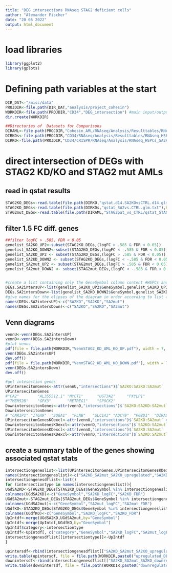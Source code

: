 ```yaml
---
title: "DEG intersections RNAseq STAG2 deficient cells"
author: "Alexander Fischer"
date: "20 05 2022"
output: html_document
---
```

# load libraries
```r
library(ggplot2)
library(gplots)
```

# Defining path variables at the start
```r
DIR_DAT<-"/misc/data"
PROJDIR<-file.path(DIR_DAT,"analysis/project_cohesin")
WORKDIR<-file.path(PROJDIR,"CD34","DEG_intersection") #main input/output directory
dir.create(WORKDIR)

##Directories of  Datasets for Comparisons
DIRAML<-file.path(PROJDIR,"Cohesin_AML/RNAseq/Analysis/Resulttables/RNAseq_Cohesin_AML_AF3")
DIRKDs<-file.path(PROJDIR,"CD34/RNAseq/Analysis/Resulttables/RNAseq_HSPCs_CohesinKD")
DIRKO<-file.path(PROJDIR,"CD34/CRISPR/RNAseq/Analysis/RNAseq_HSPCs_SA2KO_d14")
```

# direct intersection of DEGs with STAG2 KD/KO and STAG2 mut AMLs
## read in qstat results
```r
STAG2KO_DEGs<-read.table(file.path(DIRKO,"qstat.d14.SA2KOvsCTRL.d14.glm.txt"),header=TRUE,row.names=1)
STAG2KD_DEGs<-read.table(file.path(DIRKDs,"qstat_SA2vs.CTRL.glm.txt"),header=TRUE,row.names=1)
STAG2mut_DEGs<-read.table(file.path(DIRAML,"STAG2pat_vs_CTRL/qstat_STAG2.vs.CTRL.glm.txt"),header=TRUE,row.names=1)
```
## filter 1.5 FC diff. genes
```r
##filter logFC > .585, FDR < 0.05
genelist_SA2KO_UP2<-subset(STAG2KO_DEGs,(logFC > .585 & FDR < 0.05))
genelist_SA2KO_DOWN2<-subset(STAG2KO_DEGs,(logFC < -.585 & FDR < 0.05))
genelist_SA2KD_UP2 <- subset(STAG2KD_DEGs,(logFC > .585 & FDR < 0.05))
genelist_SA2KD_DOWN2 <- subset(STAG2KD_DEGs,(logFC < -.585 & FDR < 0.05))
genelist_SA2mut_UP2 <- subset(STAG2mut_DEGs,(logFC > .585 & FDR < 0.05))
genelist_SA2mut_DOWN2 <- subset(STAG2mut_DEGs,(logFC < -.585 & FDR < 0.05))


#create a list containing only the GeneSymbol column content #HSPCs and AML only
DEGs.SA2intersUP<-list(genelist_SA2KO_UP2$GeneSymbol,genelist_SA2KD_UP2$GeneSymbol,genelist_SA2mut_UP2$GeneSymbol)
DEGs.SA2intersDown<-list(genelist_SA2KO_DOWN2$GeneSymbol,genelist_SA2KD_DOWN2$GeneSymbol,genelist_SA2mut_DOWN2$GeneSymbol)
#give names for the elipses of the diagram in order according to list above
names(DEGs.SA2intersUP)<-c("SA2KO","SA2KD","SA2mut")
names(DEGs.SA2intersDown)<-c("SA2KO","SA2KD","SA2mut")
```

## Venn diagrams
```r
vennU<-venn(DEGs.SA2intersUP)
vennD<-venn(DEGs.SA2intersDown)
#plot venns
pdf(file = file.path(WORKDIR,"VennSTAG2_KD_AML_KO_UP.pdf"), width = 7, height = 7)
venn(DEGs.SA2intersUP)
dev.off()
pdf(file = file.path(WORKDIR,"VennSTAG2_KD_AML_KO_DOWN.pdf"), width = 7, height = 7)
venn(DEGs.SA2intersDown)
dev.off()

#get intesection genes
UPintersecitonGenes<-attr(vennU,"intersections")$`SA2KO:SA2KD:SA2mut`
UPintersecitonGenes
#"CA2"        "AL355512.1" "MYCT1"      "UGT3A2"     "PXYLP1"    
#"TMEM52B"    "GPX3"       "RETREG1"    "SPOCK2"  
DownintersecitonGenes<-attr(vennD,"intersections")$`SA2KO:SA2KD:SA2mut`
DownintersecitonGenes
# "CNRIP1" "ITGA9"  "SOGA1"  "FLNB"   "SLC1A3" "ADCY9"  "PGBD1"  "DIRAS1"
UPintersecitonGenesKOexcl<-attr(vennU,"intersections")$`SA2KO:SA2mut` #24 includes "PAWR"
DownintersecitonGenesKOexcl<-attr(vennD,"intersections")$`SA2KO:SA2mut` #7 "PIK3C2B" "DDAH2"   "RPS6KA5" "TRAF5"   "OSBPL3"  "GNAI1"   "MMP15"
UPintersecitonGenesKDexcl<-attr(vennU,"intersections")$`SA2KD:SA2mut`
DownintersecitonGenesKDexcl<-attr(vennD,"intersections")$`SA2KD:SA2mut` 
```

## create a summary table of the genes showing associated qstat stats
```r
intersectiongeneslist<-list(UPintersecitonGenes,UPintersecitonGenesKDexcl,UPintersecitonGenesKOexcl,DownintersecitonGenes,DownintersecitonGenesKDexcl,DownintersecitonGenesKOexcl)
names(intersectiongeneslist)<-c("SA2KD_SA2mut_SA2KO_upregulated","SA2KD_SA2mut_upregulated","SA2mut_SA2KO_upregulated","SA2KD_SA2mut_SA2KO_downregulated","SA2KD_SA2mut_downregulated","SA2mut_SA2KO_downregulated")
intersectiongenesdflist<-list()
for (intersectiontype in names(intersectiongeneslist)){
UGdSA2KD<-STAG2KD_DEGs[STAG2KD_DEGs$GeneSymbol %in% intersectiongeneslist[[intersectiontype]],c("GeneSymbol","logFC","FDR")]
colnames(UGdSA2KD)<-c("GeneSymbol","SA2KD_logFC","SA2KD_FDR")
UGdSA2mut<-STAG2mut_DEGs[STAG2mut_DEGs$GeneSymbol %in% intersectiongeneslist[[intersectiontype]],c("GeneSymbol","logFC","FDR")]
colnames(UGdSA2mut)<-c("GeneSymbol","SA2mut_logFC","SA2mut_FDR")
UGdfKO<-STAG2KO_DEGs[STAG2KO_DEGs$GeneSymbol %in% intersectiongeneslist[[intersectiontype]],c("GeneSymbol","logFC","FDR")]
colnames(UGdfKO)<-c("GeneSymbol","SA2KO_logFC","SA2KO_FDR")
UpIntdf<-merge(UGdSA2KD,UGdSA2mut,by="GeneSymbol")
UpIntdf<-merge(UpIntdf,UGdfKO,by="GeneSymbol")
UpIntdf$category<-intersectiontype
UpIntdf<-UpIntdf[, c("category","GeneSymbol","SA2KD_logFC","SA2mut_logFC","SA2KO_logFC","SA2KD_FDR","SA2mut_FDR","SA2KO_FDR")]
intersectiongenesdflist[[intersectiontype]]<-UpIntdf
}

upintersdf<-rbind(intersectiongenesdflist[["SA2KD_SA2mut_SA2KO_upregulated"]],intersectiongenesdflist[["SA2KD_SA2mut_upregulated"]],intersectiongenesdflist[["SA2mut_SA2KO_upregulated"]])
write.table(upintersdf, file = file.path(WORKDIR,paste0("upregulated_DEGs_intersection_SA2KD-SA2mut-SA2KO.txt")), sep = "\t", quote=FALSE,row.names = FALSE)
downintersdf<-rbind(intersectiongenesdflist[["SA2KD_SA2mut_SA2KO_downregulated"]],intersectiongenesdflist[["SA2KD_SA2mut_downregulated"]],intersectiongenesdflist[["SA2mut_SA2KO_downregulated"]])
write.table(downintersdf, file = file.path(WORKDIR,paste0("downregulated_DEGs_intersection_SA2KD-SA2mut-SA2KO.txt")), sep = "\t", quote=FALSE,row.names = FALSE)
```
